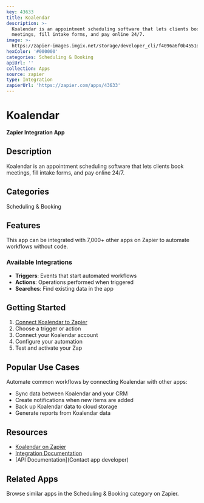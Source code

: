 ```yaml
---
key: 43633
title: Koalendar
description: >-
  Koalendar is an appointment scheduling software that lets clients book
  meetings, fill intake forms, and pay online 24/7.
image: >-
  https://zapier-images.imgix.net/storage/developer_cli/f4096a6f0b4551da64d991c96183e291.png?auto=format%2Ccompress&ixlib=python-3.0.0&q=50
hexColor: '#000000'
categories: Scheduling & Booking
apiUrl: ''
collection: Apps
source: zapier
type: Integration
zapierUrl: 'https://zapier.com/apps/43633'
---
```

# Koalendar

**Zapier Integration App**

## Description

Koalendar is an appointment scheduling software that lets clients book meetings, fill intake forms, and pay online 24/7.

## Categories

Scheduling & Booking

## Features

This app can be integrated with 7,000+ other apps on Zapier to automate workflows without code.

### Available Integrations

- **Triggers**: Events that start automated workflows
- **Actions**: Operations performed when triggered
- **Searches**: Find existing data in the app

## Getting Started

1. [Connect Koalendar to Zapier](https://zapier.com/apps/43633)
2. Choose a trigger or action
3. Connect your Koalendar account
4. Configure your automation
5. Test and activate your Zap

## Popular Use Cases

Automate common workflows by connecting Koalendar with other apps:

- Sync data between Koalendar and your CRM
- Create notifications when new items are added
- Back up Koalendar data to cloud storage
- Generate reports from Koalendar data

## Resources

- [Koalendar on Zapier](https://zapier.com/apps/43633)
- [Integration Documentation](https://zapier.com/apps/43633/integrations)
- [API Documentation](Contact app developer)

## Related Apps

Browse similar apps in the Scheduling & Booking category on Zapier.
